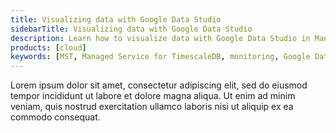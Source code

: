 ```yaml
---
title: Visualizing data with Google Data Studio
sidebarTitle: Visualizing data with Google Data Studio
description: Learn how to visualize data with Google Data Studio in Managed Service for TimescaleDB
products: [cloud]
keywords: [MST, Managed Service for TimescaleDB, monitoring, Google Data Studio, visualization]
---
```


Lorem ipsum dolor sit amet, consectetur adipiscing elit, sed do eiusmod tempor incididunt ut labore et dolore magna aliqua. Ut enim ad minim veniam, quis nostrud exercitation ullamco laboris nisi ut aliquip ex ea commodo consequat.